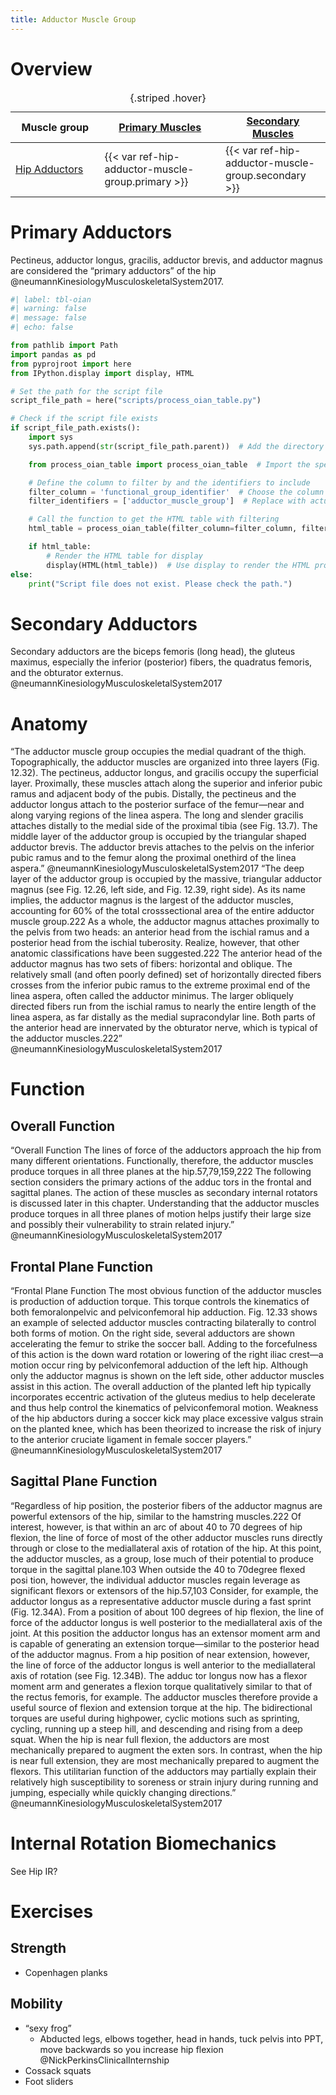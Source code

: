 ```yaml
---
title: Adductor Muscle Group
---
```


# Overview

| Muscle group  | [Primary Muscles](#primary-adductors) | [Secondary Muscles](#secondary-adductors) |
|------|--------|-------|
| [Hip Adductors]({{< var ref-hip-adductor-muscle-group.path >}}) | {{< var ref-hip-adductor-muscle-group.primary >}} | {{< var ref-hip-adductor-muscle-group.secondary >}} |
: {.striped .hover}


# Primary Adductors {#primary}

Pectineus, adductor longus, gracilis, adductor brevis, and adductor magnus are considered the "primary adductors" of the hip @neumannKinesiologyMusculoskeletalSystem2017. 

```python
#| label: tbl-oian
#| warning: false
#| message: false
#| echo: false

from pathlib import Path
import pandas as pd
from pyprojroot import here
from IPython.display import display, HTML

# Set the path for the script file
script_file_path = here("scripts/process_oian_table.py")

# Check if the script file exists
if script_file_path.exists():
    import sys
    sys.path.append(str(script_file_path.parent))  # Add the directory of the script to the system path

    from process_oian_table import process_oian_table  # Import the specific function

    # Define the column to filter by and the identifiers to include
    filter_column = 'functional_group_identifier'  # Choose the column you want to filter by
    filter_identifiers = ['adductor_muscle_group']  # Replace with actual identifiers you want to include

    # Call the function to get the HTML table with filtering
    html_table = process_oian_table(filter_column=filter_column, filter_identifiers=filter_identifiers)

    if html_table:
        # Render the HTML table for display
        display(HTML(html_table))  # Use display to render the HTML properly
else:
    print("Script file does not exist. Please check the path.")

```



# Secondary Adductors {#secondary}

Secondary adductors are the biceps femoris (long head), the gluteus maximus, especially the inferior (posterior) fibers, the quadratus femoris, and the obturator externus.  @neumannKinesiologyMusculoskeletalSystem2017 


# Anatomy

“The adductor muscle group occupies the medial quadrant of the thigh. Topographically, the adductor muscles are organized into three layers (Fig. 12.32). The pectineus, adductor longus, and gracilis occupy the superficial layer. Proximally, these muscles attach along the superior and inferior pubic ramus and adja­cent body of the pubis. Distally, the pectineus and the adduc­tor longus attach to the posterior surface of the femur—near and along varying regions of the linea aspera. The long and slender gracilis attaches distally to the medial side of the proximal tibia (see Fig. 13.7). The middle layer of the adductor group is occupied by the triangular ­shaped adductor brevis. The adductor brevis attaches to the pelvis on the inferior pubic ramus and to the femur along the proximal one­third of the linea aspera.” @neumannKinesiologyMusculoskeletalSystem2017 
“The deep layer of the adductor group is occupied by the massive, triangular adductor	 magnus (see Fig. 12.26, left side, and Fig. 12.39, right side). As its name implies, the adductor magnus is the largest of the adductor muscles, accounting for 60% of the total cross­sectional area of the entire adductor muscle group.222 As a whole, the adductor magnus attaches proximally to the pelvis from two heads: an anterior head from the ischial ramus and a posterior head from the ischial tuberosity. Realize, however, that other anatomic classifications have been suggested.222 The anterior head	of	the	adductor	magnus has two sets of fibers: horizontal and oblique. The relatively small (and often poorly defined) set of horizontally directed fibers crosses from the inferior pubic ramus to the extreme proximal end of the linea aspera, often called the adductor minimus. The larger obliquely directed fibers run from the ischial ramus to nearly the entire length of the linea aspera, as far distally as the medial supracondylar line. Both parts of the anterior head are innervated by the obturator nerve, which is typical of the adductor muscles.222” @neumannKinesiologyMusculoskeletalSystem2017 

# Function
## Overall Function
“Overall Function The lines of force of the adductors approach the hip from many different orientations. Functionally, therefore, the adductor muscles produce torques in all three planes at the hip.57,79,159,222 The following section considers the primary actions of the adduc­ tors in the frontal and sagittal planes. The action of these muscles as secondary internal rotators is discussed later in this chapter. Understanding that the adductor muscles produce torques in all three planes of motion helps justify their large size and possibly their vulnerability to strain­ related injury.” @neumannKinesiologyMusculoskeletalSystem2017 

## Frontal Plane Function
“Frontal Plane Function The most obvious function of the adductor muscles is production of adduction torque. This torque controls the kinematics of both femoral­on­pelvic and pelvic­on­femoral hip adduction. Fig. 12.33 shows an example of selected adductor muscles contracting bilaterally to control both forms of motion. On the right side, several adductors are shown accelerating the femur to strike the soccer ball. Adding to the forcefulness of this action is the down­ ward rotation or lowering of the right iliac crest—a motion occur­ ring by pelvic­on­femoral adduction of the left hip. Although only the adductor magnus is shown on the left side, other adductor muscles assist in this action. The overall adduction of the planted left hip typically incorporates eccentric activation of the gluteus medius to help decelerate and thus help control the kinematics of pelvic­on­femoral motion. Weakness of the hip abductors during a soccer kick may place excessive valgus strain on the planted knee, which has been theorized to increase the risk of injury to the anterior cruciate ligament in female soccer players.” @neumannKinesiologyMusculoskeletalSystem2017 

## Sagittal Plane Function
“Regardless of hip position, the posterior fibers of the adductor magnus are powerful extensors of the hip, similar to the hamstring muscles.222 Of interest, however, is that within an arc of about 40 to 70 degrees of hip flexion, the line of force of most of the other adductor muscles runs directly	through	or	close	to the medial­lateral axis of rotation of the hip. At this point, the adductor muscles, as a group, lose much of their potential to produce torque in the sagittal plane.103 When outside the 40­ to 70­degree flexed posi­ tion, however, the individual adductor muscles regain leverage as significant flexors or extensors of the hip.57,103 Consider, for example, the adductor longus as a representative adductor muscle during a fast sprint (Fig. 12.34A). From a position of about 100 degrees of hip flexion, the line of force of the adductor longus is well posterior to the medial­lateral axis of the joint. At this position the adductor longus has an extensor moment arm and is capable of generating an extension torque—similar to the posterior head of the adductor magnus. From a hip position of near extension, however, the line of force of the adductor longus is well anterior to the medial­lateral axis of rotation (see Fig. 12.34B). The adduc­ tor longus now has a flexor moment arm and generates a flexion torque qualitatively similar to that of the rectus femoris, for example. The adductor muscles therefore provide a useful source of flexion and extension torque at the hip. The bidirectional torques are useful during high­power, cyclic motions such as sprinting, cycling, running up a steep hill, and descending and rising from a deep squat. When the hip is near full flexion, the adductors are most mechanically prepared to augment the exten­ sors. In contrast, when the hip is near full extension, they are most mechanically prepared to augment the flexors. This utilitarian function of the adductors may partially explain their relatively high susceptibility to soreness or strain injury during running and jumping, especially while quickly changing directions.” @neumannKinesiologyMusculoskeletalSystem2017 

# Internal Rotation Biomechanics

See Hip IR?




# Exercises

## Strength

- Copenhagen planks

## Mobility

- "sexy frog"
    - Abducted legs, elbows together, head in hands, tuck pelvis into PPT, move backwards so you increase hip flexion @NickPerkinsClinicalInternship
- Cossack squats
- Foot sliders